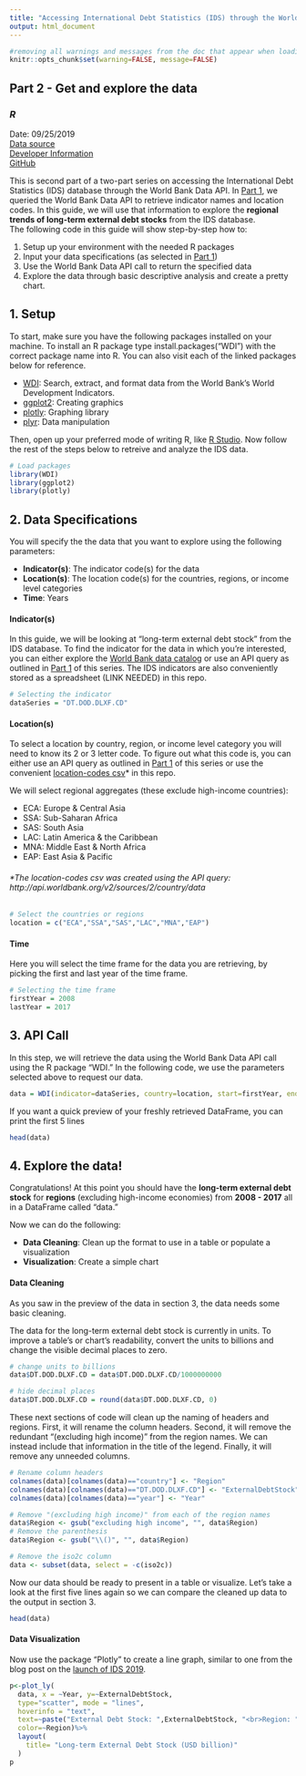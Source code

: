 ---
title: "Accessing International Debt Statistics (IDS) through the World Bank Data API"
output: html_document
---
```{r global_options, include=FALSE}
#removing all warnings and messages from the doc that appear when loading the packages
knitr::opts_chunk$set(warning=FALSE, message=FALSE)
```
## Part 2 - Get and explore the data
### *R*
Date: 09/25/2019 <br>
[Data source](https://datacatalog.worldbank.org/dataset/international-debt-statistics)<br>
[Developer Information](https://datahelpdesk.worldbank.org/knowledgebase/topics/125589-developer-information)<br>
[GitHub](https://github.com/worldbank/debt-data/tree/master/api-guide)

This is second part of a two-part series on accessing the International Debt Statistics (IDS) database through the World Bank Data API. In [Part 1](https://worldbank.github.io/debt-data/api-guide/ids-api-guide-r-1.html), we queried the World Bank Data API to retrieve indicator names and location codes. In this guide, we will use that information to explore the **regional trends of long-term external debt stocks** from the IDS database. <br>
The following code in this guide will show step-by-step how to:


1. Setup up your environment with the needed R packages
2. Input your data specifications (as selected in [Part 1](https://worldbank.github.io/debt-data/api-guide/ids-api-guide-r-1.html))
3. Use the World Bank Data API call to return the specified data
4. Explore the data through basic descriptive analysis and create a pretty chart.


## 1. Setup
To start, make sure you have the following packages installed on your machine. To install an R package type install.packages("WDI") with the correct package name into R. You can also visit each of the linked packages below for reference.

- [WDI](https://cran.r-project.org/web/packages/WDI/WDI.pdf): Search, extract, and format data from the World Bank's World Development Indicators.
- [ggplot2](https://ggplot2.tidyverse.org/): Creating graphics
- [plotly](https://plot.ly/r/):  Graphing library
- [plyr](https://www.rdocumentation.org/packages/plyr/versions/1.8.4): Data manipulation


Then, open up your preferred mode of writing R, like [R Studio](https://www.rstudio.com/). Now follow the rest of the steps below to retreive and analyze the IDS data.

```{r}
# Load packages
library(WDI)
library(ggplot2)
library(plotly)
```

## 2. Data Specifications
You will specify the the data that you want to explore using the following parameters:

- **Indicator(s)**: The indicator code(s) for the data
- **Location(s)**: The location code(s) for the countries, regions, or income level categories
- **Time**: Years


#### Indicator(s)
In this guide, we will be looking at "long-term external debt stock" from the IDS database. To find the indicator for the data in which you're interested, you can either explore the [World Bank data catalog](https://datacatalog.worldbank.org/) or use an API query as outlined in [Part 1](https://worldbank.github.io/debt-data/api-guide/ids-api-guide-r-1.html) of this series. The IDS indicators are also conveniently stored as a spreadsheet (LINK NEEDED) in this repo. 
```{r}
# Selecting the indicator
dataSeries = "DT.DOD.DLXF.CD"
```


#### Location(s)
To select a location by country, region, or income level category you will need to know its 2 or 3 letter code. To figure out what this code is, you can either use an API query as outlined in [Part 1](https://worldbank.github.io/debt-data/api-guide/ids-api-guide-r-1.html) of this series or use the convenient [location-codes csv](https://github.com/worldbank/debt-data/blob/master/api-guide/location-codes.csv)* in this repo. 

We will select regional aggregates (these exclude high-income countries):

- ECA: Europe & Central Asia
- SSA: Sub-Saharan Africa
- SAS: South Asia
- LAC: Latin America & the Caribbean
- MNA: Middle East & North Africa
- EAP: East Asia & Pacific


###### *The location-codes csv was created using the API query: http://api.worldbank.org/v2/sources/2/country/data
```{r}
# Select the countries or regions
location = c("ECA","SSA","SAS","LAC","MNA","EAP")
```


#### Time
Here you will select the time frame for the data you are retrieving, by picking the first and last year of the time frame.
```{r}
# Selecting the time frame
firstYear = 2008
lastYear = 2017
```

## 3. API Call
In this step, we will retrieve the data using the World Bank Data API call using the R package "WDI." In the following code, we use the parameters selected above to request our data.

```{r}
data = WDI(indicator=dataSeries, country=location, start=firstYear, end=lastYear)
```
If you want a quick preview of your freshly retrieved DataFrame, you can print the first 5 lines
```{r}
head(data)
```


## 4. Explore the data!
Congratulations! At this point you should have the **long-term external debt stock** for **regions** (excluding high-income economies) from **2008 - 2017** all in a DataFrame called "data."

Now we can do the following:

- **Data Cleaning**: Clean up the format to use in a table or populate a visualization
- **Visualization**: Create a simple chart

#### Data Cleaning
As you saw in the preview of the data in section 3, the data needs some basic cleaning.

The data for the long-term external debt stock is currently in units. To improve a table's or chart's readability, convert the units to billions and change the visible decimal places to zero.
```{r}
# change units to billions
data$DT.DOD.DLXF.CD = data$DT.DOD.DLXF.CD/1000000000
```

```{r}
# hide decimal places
data$DT.DOD.DLXF.CD = round(data$DT.DOD.DLXF.CD, 0)
```

These next sections of code will clean up the naming of headers and regions. First, it will rename the column headers. Second, it will remove the redundant "(excluding high income)" from the region names. We can instead include that information in the title of the legend. Finally, it will remove any unneeded columns.
```{r}
# Rename column headers
colnames(data)[colnames(data)=="country"] <- "Region"
colnames(data)[colnames(data)=="DT.DOD.DLXF.CD"] <- "ExternalDebtStock"
colnames(data)[colnames(data)=="year"] <- "Year"
```

```{r}
# Remove "(excluding high income)" from each of the region names
data$Region <- gsub("excluding high income", "", data$Region)
# Remove the parenthesis
data$Region <- gsub("\\()", "", data$Region)

```

```{r}
# Remove the iso2c column
data <- subset(data, select = -c(iso2c))
```

Now our data should be ready to present in a table or visualize. Let's take a look at the first five lines again so we can compare the cleaned up data to the output in section 3.
```{r}
head(data)
```

#### Data Visualization

Now use the package "Plotly" to create a line graph, similar to one from the blog post on the [launch of IDS 2019](http://blogs.worldbank.org/opendata/international-debt-statistics-2019-external-debt-stocks-end-2017-stood-over-7-trillion).
```{r}
p<-plot_ly(
  data, x = ~Year, y=~ExternalDebtStock, 
  type="scatter", mode = "lines", 
  hoverinfo = "text",
  text=~paste("External Debt Stock: ",ExternalDebtStock, "<br>Region: ",Region, "<br>Year: ",Year),
  color=~Region)%>%
  layout(
    title= "Long-term External Debt Stock (USD billion)"
  )
p
```

